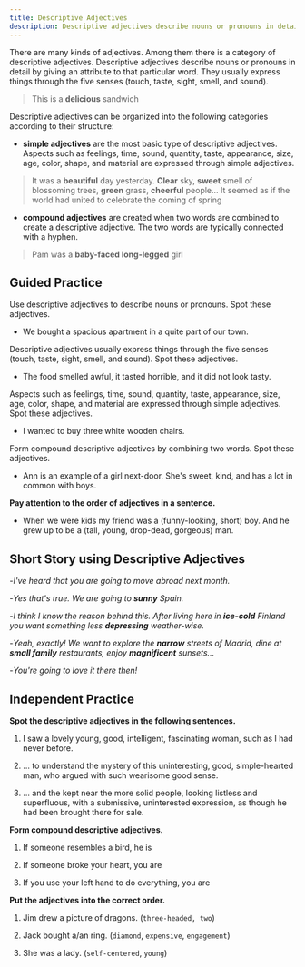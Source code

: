 ```yaml
---
title: Descriptive Adjectives
description: Descriptive adjectives describe nouns or pronouns in detail by giving an attribute to that particular word. They usually express things through the five senses (touch, taste, sight, smell, and sound)
---
```


There are many kinds of adjectives. Among them there is a category of descriptive adjectives. Descriptive adjectives describe nouns or pronouns in detail by giving an attribute to that particular word. They usually express things through the five senses (touch, taste, sight, smell, and sound).

> This is a **delicious** sandwich

Descriptive adjectives can be organized into the following categories according to their structure:

- **simple adjectives** are the most basic type of descriptive adjectives. Aspects such as feelings, time, sound, quantity, taste, appearance, size, age, color, shape, and material are expressed through simple adjectives.

> It was a **beautiful** day yesterday. **Clear** sky, **sweet** smell of blossoming trees, **green** grass, **cheerful** people... It seemed as if the world had united to celebrate the coming of spring

- **compound adjectives** are created when two words are combined to create a descriptive adjective. The two words are typically connected with a hyphen.

> Pam was a **baby-faced long-legged** girl

## Guided Practice

<Callout>
  Use descriptive adjectives to describe nouns or pronouns. Spot these adjectives.
</Callout>

- We bought a spacious apartment in a quite part of our town. <Tooltip content="spacious, quite" />

<Callout>
  Descriptive adjectives usually express things through the five senses (touch, taste,
  sight, smell, and sound). Spot these adjectives.
</Callout>

- The food smelled awful, it tasted horrible, and it did not look tasty. <Tooltip content="awful, horrible, tasty" />

<Callout>
  Aspects such as feelings, time, sound, quantity, taste, appearance, size, age, color,
  shape, and material are expressed through simple adjectives. Spot these adjectives.
</Callout>

- I wanted to buy three white wooden chairs. <Tooltip content="three white wooden" />

<Callout>
  Form compound descriptive adjectives by combining two words. Spot these adjectives.
</Callout>

- Ann is an example of a girl next-door. She's sweet, kind, and has a lot in common with boys. <Tooltip content="next-door" />

**Pay attention to the order of adjectives in a sentence.**

- When we were kids my friend was a (funny-looking, short) boy. And he grew up to be a (tall, young, drop-dead, gorgeous) man. <Tooltip content="When we were kids my friend was a funny-looking short boy. And he grew up to be a drop-dead gorgeous tall young man." />

## Short Story using Descriptive Adjectives

-_I've heard that you are going to move abroad next month._

-_Yes that's true. We are going to **sunny** Spain._

-_I think I know the reason behind this. After living here in **ice-cold** Finland you want something less **depressing** weather-wise._

-_Yeah, exactly! We want to explore the **narrow** streets of Madrid, dine at **small family** restaurants, enjoy **magnificent** sunsets..._

-_You're going to love it there then!_

## Independent Practice

**Spot the descriptive adjectives in the following sentences.**

1. I saw a lovely young, good, intelligent, fascinating woman, such as I had never before. <Tooltip content="lovely young, good, intelligent, fascinating" />

2. ... to understand the mystery of this uninteresting, good, simple-hearted man, who argued with such wearisome good sense. <Tooltip content="uninteresting, good, simple-hearted, wearisome good" />

3. ... and the kept near the more solid people, looking listless and superfluous, with a submissive, uninterested expression, as though he had been brought there for sale. <Tooltip content="solid, listless, superfluous, submissive, uninterested" />

**Form compound descriptive adjectives.**

1. If someone resembles a bird, he is <Blank /> <Tooltip content="bird-like" />

2. If someone broke your heart, you are <Blank /> <Tooltip content="broken-hearted" />

3. If you use your left hand to do everything, you are <Blank /> <Tooltip content="left-handed" />

**Put the adjectives into the correct order.**

1. Jim drew a picture of <Blank /> dragons. (`three-headed, two`) <Tooltip content="Jim drew a picture of two three-headed dragons." />

2. Jack bought a/an <Blank /> ring. (`diamond`, `expensive`, `engagement`) <Tooltip content="Jack bought an expensive diamond engagement ring." />

3. She was a <Blank /> lady. (`self-centered`, `young`) <Tooltip content="She was a self-centered young lady." />
